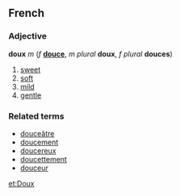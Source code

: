 ==French==
===Adjective===
'''doux''' ''m'' (''f'' '''[[douce]]''', ''m plural'' '''doux''', ''f plural'' '''douces''')

#[[sweet]]
#[[soft]]
#[[mild]]
#[[gentle]]

===Related terms===
*[[douceâtre]]
*[[doucement]]
*[[doucereux]]
*[[doucettement]]
*[[douceur]]

[[et:Doux]]